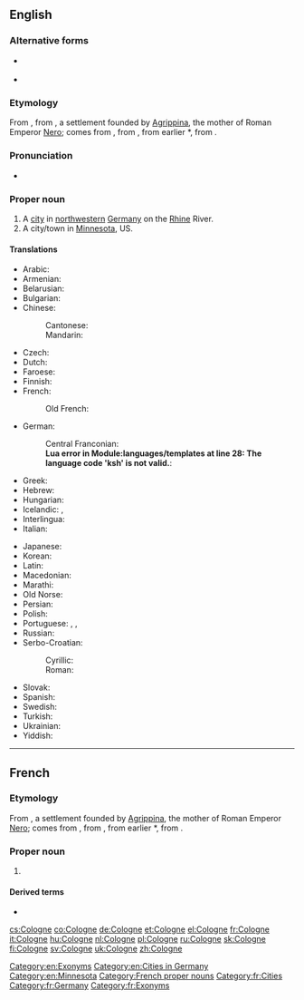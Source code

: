 {{also|cologne}}
==English==
{{wikipedia}}

===Alternative forms===
* {{l|en|Cologn}} {{qualifier|obsolete}}
* {{l|en|Köln}} {{qualifier|rare}}

===Etymology===
From {{etyl|fr|en}} {{m|fr|Cologne}}, from {{etyl|la|en}} {{m|la|Colōnia Agrippīna||Agrippine Colony}}, a settlement founded by [[w:Agrippina the Younger|Agrippina]], the mother of Roman Emperor [[w:Nero|Nero]]; {{m|la|colōnia||colony}} comes from {{m|la|colōnus||farmer; colonist}}, from {{m|la|colō||till, cultivate, worship}}, from earlier *{{m|la||quelō}}, from {{etyl|ine-pro|en}} {{m|ine-pro|*kʷel-||to move; to turn (around)}}.

===Pronunciation===
* {{IPA|/kəˈloʊn/|lang=en}}

===Proper noun===
{{en-proper noun}}

# A [[city]] in [[northwestern]] [[Germany]] on the [[Rhine]] River.
# A city/town in [[Minnesota]], US.

====Translations====
{{trans-top|city in Germany}}
* Arabic: {{t|ar|كُولُونْيَا|f|tr=kulūnyā}}
* Armenian: {{t|hy|Քյոլն}}
* Belarusian: {{t|be|Кёльн|m|sc=Cyrl}}
* Bulgarian: {{t+|bg|Кьолн|m|sc=Cyrl}}
* Chinese:
*: Cantonese: {{t|yue|科隆|tr=fo1 lung4|sc=Hani}}
*: Mandarin: {{t+|cmn|科隆|tr=Kēlóng|sc=Hani}}
* Czech: {{t|cs|Kolín nad Rýnem|m}}
* Dutch: {{t+|nl|Keulen|n}}
* Faroese: {{t|fo|Køln|f}}
* Finnish: {{t+|fi|Köln}}
* French: {{t+|fr|Cologne|f}}
*: Old French: {{t|fro|Coloigne}}
* German: {{t+|de|Köln|n}}
*: Central Franconian: {{t|gmw-cfr|Kölle|f}} {{qualifier|Kölsch}}
*: <strong class="error"><span class="scribunto-error" id="mw-scribunto-error-0">Lua error in Module:languages/templates at line 28: The language code 'ksh' is not valid.</span></strong>: {{t|ksh|<strong class="error"><span class="scribunto-error" id="mw-scribunto-error-1">Lua error in Module:languages/templates at line 28: The language code 'ksh' is not valid.</span></strong>|alt=Kölle}}
* Greek: {{t+|el|Κολωνία|f}}
* Hebrew: {{t|he|קלן|tr=Keln}}
* Hungarian: {{t+|hu|Köln}}
* Icelandic: {{t|is|Köln|f}}, {{t|is|Kolni|f}} {{qualifier|archaic}}
* Interlingua: {{t|ia|Colonia}}
* Italian: {{t+|it|Colonia|f}}
{{trans-mid}}
* Japanese: {{t|ja|ケルン|tr=Kerun}}
* Korean: {{t+|ko|쾰른|tr=Koelleun|sc=Kore}}
* Latin: {{t|la|Colōnia Agrippīna|f}}
* Macedonian: {{t|mk|Келн|m}}
* Marathi: {{t|mr|कोलोन|n|tr=kolona|sc=Deva}}
* Old Norse: {{t|non|Kolni|f}}
* Persian: {{t+|fa|کلن|tr=koln}}
* Polish: {{t+|pl|Kolonia|f}}
* Portuguese: {{t+|pt|Colónia|f}} {{qualifier|Portugal}}, {{t+|pt|Colônia|f}} {{qualifier|Brazil}}, {{t|pt|Köln|f}}
* Russian: {{t+|ru|Кёльн|m}}
* Serbo-Croatian:
*: Cyrillic: {{t|sh|Келн|m}}
*: Roman: {{t+|sh|Köln|m}}
* Slovak: {{t|sk|Kolín nad Rýnom|m}}
* Spanish: {{t+|es|Colonia|f}}
* Swedish: {{t+|sv|Köln|c}}
* Turkish: {{t+|tr|Köln}}
* Ukrainian: {{t|uk|Кельн|m|sc=Cyrl}}
* Yiddish: {{t|yi|קעלן|n}}
{{trans-bottom}}

[[Category:en:Exonyms]]
[[Category:en:Cities in Germany]]
[[Category:en:Minnesota]]

----

==French==

===Etymology===
From {{etyl|la|fr}} {{m|la|Colōnia Agrippīna||Agrippine Colony}}, a settlement founded by [[w:Agrippina the Younger|Agrippina]], the mother of Roman Emperor [[w:Nero|Nero]]; {{m|la|colōnia||colony}} comes from {{m|la|colōnus||farmer; colonist}}, from {{m|la|colō||till, cultivate, worship}}, from earlier *{{m|la||quelō}}, from {{etyl|ine-pro|fr}} {{m|ine-pro|*kʷel-||to move; to turn (around)}}.

===Proper noun===
{{fr-proper noun|f}}

# {{l|en|Cologne}}

====Derived terms====
* {{l|fr|eau de Cologne}}

[[Category:French proper nouns]]
[[Category:fr:Cities]]
[[Category:fr:Germany]]
[[Category:fr:Exonyms]]

[[cs:Cologne]]
[[co:Cologne]]
[[de:Cologne]]
[[et:Cologne]]
[[el:Cologne]]
[[fr:Cologne]]
[[it:Cologne]]
[[hu:Cologne]]
[[nl:Cologne]]
[[pl:Cologne]]
[[ru:Cologne]]
[[sk:Cologne]]
[[fi:Cologne]]
[[sv:Cologne]]
[[uk:Cologne]]
[[zh:Cologne]]